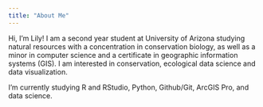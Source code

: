 ```yaml
---
title: "About Me"
---
```


Hi, I'm Lily! I am a second year student at University of Arizona studying natural resources with a concentration in conservation biology, as well as a minor in computer science and a certificate in geographic information systems (GIS). I am interested in conservation, ecological data science and data visualization.

I'm currently studying R and RStudio, Python, Github/Git, ArcGIS Pro, and data science.
